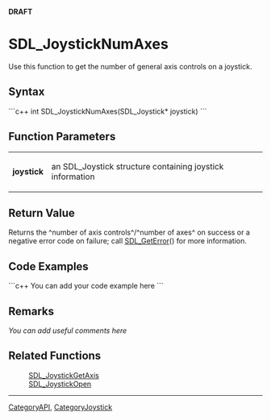 <!-- pragma section-numbers off -->
<!-- pragma disable-camelcase -->
'''DRAFT'''

= SDL_JoystickNumAxes =
Use this function to get the number of general axis controls on a joystick.


== Syntax ==
```c++
int SDL_JoystickNumAxes(SDL_Joystick* joystick)
```

== Function Parameters ==
{|
|'''joystick'''
|an SDL_Joystick structure containing joystick information
|}

== Return Value ==
Returns the ^number of axis controls^/^number of axes^ on success or a negative error code on failure; call [[SDL_GetError]]() for more information.

<!-- <span style="color: green;">Is this the number of axes like x y z or the number of pads or sticks that control movement in the 3 axes like a game pad might have two joysticks and a thumb pad?</span> -->

== Code Examples ==
```c++
You can add your code example here
```

== Remarks ==
''You can add useful comments here''

== Related Functions ==
:[[SDL_JoystickGetAxis]]
:[[SDL_JoystickOpen]]

----
[[CategoryAPI]], [[CategoryJoystick]]
